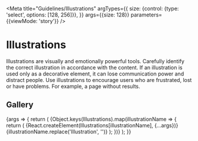 
<Meta
  title="Guidelines/Illustrations"
  argTypes={{
    size: {control: {type: 'select', options: [128, 256]}},
  }}
  args={{size: 128}}
  parameters={{viewMode: 'story'}}
/>

# Illustrations

Illustrations are visually and emotionally powerful tools. Carefully identify the correct illustration in accordance with the content. If an illustration is used only as a decorative element, it can lose communication power and distract people. Use illustrations to encourage users who are frustrated, lost or have problems. For example, a page without results.

## Gallery

<ArgsTable story="Standard" />

<Canvas>
  <Story name="Standard">
    {args => {
      return (
        <PreviewGrid width={args.size + 40}>
          {Object.keys(Illustrations).map(illustrationName => {
            return (
              <PreviewCard key={illustrationName}>
                <PreviewContainer>{React.createElement(Illustrations[illustrationName], {...args})}</PreviewContainer>
                <LabelContainer>{illustrationName.replace('Illustration', '')}</LabelContainer>
              </PreviewCard>
            );
          })}
        </PreviewGrid>
      );
    }}
  </Story>
</Canvas>

